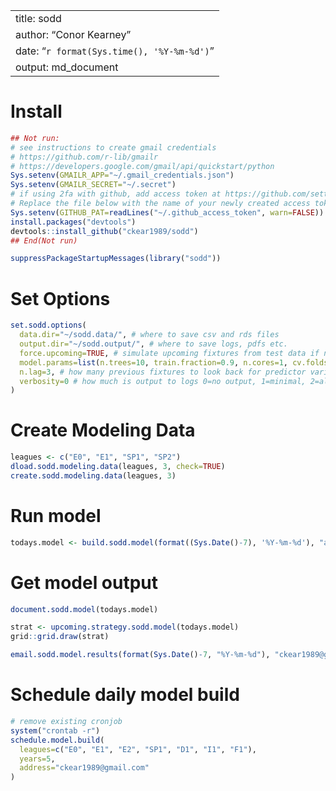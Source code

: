 
---
title: sodd
author: "Conor Kearney"
date: "`r format(Sys.time(), '%Y-%m-%d')`"
output: md_document
---

# Install
```r
## Not run:
# see instructions to create gmail credentials
# https://github.com/r-lib/gmailr
# https://developers.google.com/gmail/api/quickstart/python
Sys.setenv(GMAILR_APP="~/.gmail_credentials.json")
Sys.setenv(GMAILR_SECRET="~/.secret")
# if using 2fa with github, add access token at https://github.com/settings/tokens and paste in to a new file
# Replace the file below with the name of your newly created access token file
Sys.setenv(GITHUB_PAT=readLines("~/.github_access_token", warn=FALSE))
install.packages("devtools")
devtools::install_github("ckear1989/sodd")
## End(Not run)
```

```r
suppressPackageStartupMessages(library("sodd"))
```

# Set Options
```r
set.sodd.options(
  data.dir="~/sodd.data/", # where to save csv and rds files
  output.dir="~/sodd.output/", # where to save logs, pdfs etc.
  force.upcoming=TRUE, # simulate upcoming fixtures from test data if none available
  model.params=list(n.trees=10, train.fraction=0.9, n.cores=1, cv.folds=1), # hyperparameters for model
  n.lag=3, # how many previous fixtures to look back for predictor variables
  verbosity=0 # how much is output to logs 0=no output, 1=minimal, 2=all
)
```

# Create Modeling Data
```r
leagues <- c("E0", "E1", "SP1", "SP2")
dload.sodd.modeling.data(leagues, 3, check=TRUE)
create.sodd.modeling.data(leagues, 3)
```

# Run model
```r
todays.model <- build.sodd.model(format((Sys.Date()-7), '%Y-%m-%d'), "act")
```

# Get model output
```r
document.sodd.model(todays.model)
```

```r
strat <- upcoming.strategy.sodd.model(todays.model)
grid::grid.draw(strat)
```

```r
email.sodd.model.results(format(Sys.Date()-7, "%Y-%m-%d"), "ckear1989@gmail.com")
```

# Schedule daily model build
```r
# remove existing cronjob
system("crontab -r")
schedule.model.build(
  leagues=c("E0", "E1", "E2", "SP1", "D1", "I1", "F1"),
  years=5,
  address="ckear1989@gmail.com"
)
```
